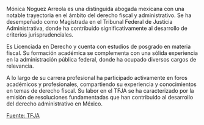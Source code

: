 Mónica Noguez Arreola es una distinguida abogada mexicana con una notable trayectoria en el ámbito del derecho fiscal y administrativo. Se ha desempeñado como Magistrada en el Tribunal Federal de Justicia Administrativa, donde ha contribuido significativamente al desarrollo de criterios jurisprudenciales.

Es Licenciada en Derecho y cuenta con estudios de posgrado en materia fiscal. Su formación académica se complementa con una sólida experiencia en la administración pública federal, donde ha ocupado diversos cargos de relevancia.

A lo largo de su carrera profesional ha participado activamente en foros académicos y profesionales, compartiendo su experiencia y conocimientos en temas de derecho fiscal. Su labor en el TFJA se ha caracterizado por la emisión de resoluciones fundamentadas que han contribuido al desarrollo del derecho administrativo en México.

[Fuente: TFJA][tfja]

[tfja]: https://www.tfja.gob.mx
